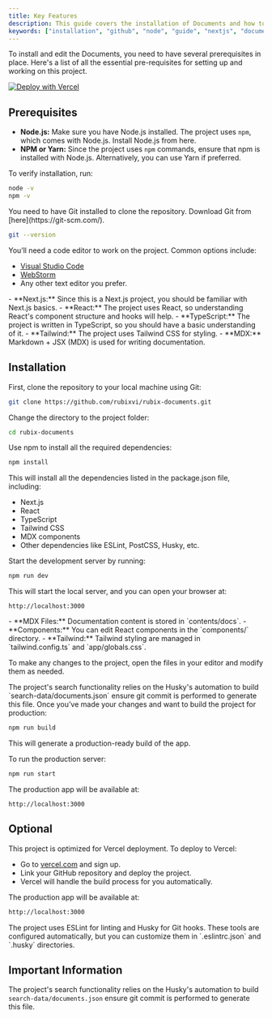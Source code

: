 ```yaml
---
title: Key Features
description: This guide covers the installation of Documents and how to edit your new project.
keywords: ["installation", "github", "node", "guide", "nextjs", "documents"]
---
```


To install and edit the Documents, you need to have several prerequisites in place. Here's a list of all the essential pre-requisites 
for setting up and working on this project.

[![Deploy with Vercel](https://vercel.com/button)](https://vercel.com/new/clone?repository-url=https%3A%2F%2Fgithub.com%2Frubixvi%2Frubix-documents&project-name=my-documents&repository-name=my-documents&demo-title=Documents&demo-description=This%20Document%20Starter%20Kit%20is%20developed%20with%20Next.js%2C%20Tailwind%20CSS%20and%20TypeScript.%20It%20serves%20as%20a%20flexible%20and%20scalable%20foundation%20for%20building%20documentation%20websites%20or%20content-driven%20projects.&demo-url=https%3A%2F%2Frubix-documents.vercel.app%2F&demo-image=https%3A%2F%2Fgithub.com%2Frubixvi%2Frubix-documents%2Fblob%2Fmain%2Fpublic%2Fscreens%2Fscreen-1.png)

## Prerequisites

<Step>
<StepItem title="System Requirements">

  - **Node.js:** Make sure you have Node.js installed. The project uses `npm`, which comes with Node.js. Install Node.js from here.
  - **NPM or Yarn:** Since the project uses `npm` commands, ensure that npm is installed with Node.js. Alternatively, you can use Yarn if preferred.

To verify installation, run:

  ```bash
  node -v
  npm -v
  ```

</StepItem>
<StepItem title="Git">
You need to have Git installed to clone the repository. Download Git from [here](https://git-scm.com/).

  ```bash
  git --version
  ```

</StepItem>
<StepItem title="Code Editor">
You’ll need a code editor to work on the project. Common options include:

  - [Visual Studio Code](https://code.visualstudio.com/)
  - [WebStorm](https://www.jetbrains.com/webstorm/)
  - Any other text editor you prefer.

</StepItem>
<StepItem title="Required Knowledge">
- **Next.js:** Since this is a Next.js project, you should be familiar with Next.js basics.
- **React:** The project uses React, so understanding React's component structure and hooks will help.
- **TypeScript:** The project is written in TypeScript, so you should have a basic understanding of it.
- **Tailwind:** The project uses Tailwind CSS for styling.
- **MDX:** Markdown + JSX (MDX) is used for writing documentation.

</StepItem>
</Step>

## Installation

<Step>
<StepItem title="Clone the Repository">
First, clone the repository to your local machine using Git:

  ```bash
  git clone https://github.com/rubixvi/rubix-documents.git
  ```

Change the directory to the project folder:

  ```bash
  cd rubix-documents
  ```

</StepItem>
<StepItem title="Install Dependencies">
Use npm to install all the required dependencies:

  ```bash
  npm install
  ```

This will install all the dependencies listed in the package.json file, including:

  - Next.js
  - React
  - TypeScript
  - Tailwind CSS
  - MDX components
  - Other dependencies like ESLint, PostCSS, Husky, etc.

</StepItem>

<StepItem title="Running the Development Server">
Start the development server by running:

  ```bash
  npm run dev
  ```

This will start the local server, and you can open your browser at:

  ```arduino
  http://localhost:3000
  ```

</StepItem>

<StepItem title="Editing the Project">
  - **MDX Files:** Documentation content is stored in `contents/docs`.
  - **Components:** You can edit React components in the `components/` directory.
  - **Tailwind:** Tailwind styling are managed in `tailwind.config.ts` and `app/globals.css`.

To make any changes to the project, open the files in your editor and modify them as needed.


<Note title="Required" type="danger">
  The project's search functionality relies on the Husky's automation to build `search-data/documents.json` ensure git commit is performed to generate this file.
</Note>


</StepItem>
<StepItem title="Building for Production">
Once you’ve made your changes and want to build the project for production:

  ```bash
  npm run build
  ```

This will generate a production-ready build of the app.

</StepItem>
<StepItem title="Running Production Server">
To run the production server:

  ```bash
  npm run start
  ```

The production app will be available at:

  ```arduino
  http://localhost:3000
  ```

</StepItem>
</Step>

## Optional
<Step>
<StepItem title="Deploying to Vercel">
This project is optimized for Vercel deployment. To deploy to Vercel:

  - Go to [vercel.com](https://vercel.com/) and sign up.
  - Link your GitHub repository and deploy the project.
  - Vercel will handle the build process for you automatically.

The production app will be available at:

  ```bash
  http://localhost:3000
  ```

</StepItem>
<StepItem title="Linting and Pre-commit Hooks">
The project uses ESLint for linting and Husky for Git hooks. These tools are configured automatically, but you can customize them in `.eslintrc.json` and `.husky` directories.
</StepItem>
</Step>

## Important Information

The project's search functionality relies on the Husky's automation to build `search-data/documents.json` ensure git commit is performed to generate this file.